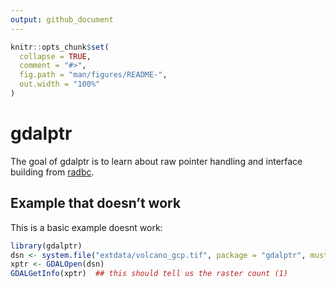 ```yaml
---
output: github_document
---
```


<!-- README.md is generated from README.Rmd. Please edit that file -->

```r
knitr::opts_chunk$set(
  collapse = TRUE,
  comment = "#>",
  fig.path = "man/figures/README-",
  out.width = "100%"
)
```

# gdalptr

<!-- badges: start -->
<!-- badges: end -->

The goal of gdalptr is to learn about raw pointer handling and interface building from [radbc](https://github.com/paleolimbot/radbc/). 


## Example that doesn't work

This is a basic example doesnt work: 

```r
library(gdalptr)
dsn <- system.file("extdata/volcano_gcp.tif", package = "gdalptr", mustWork  = TRUE)
xptr <- GDALOpen(dsn)
GDALGetInfo(xptr)  ## this should tell us the raster count (1)
```
